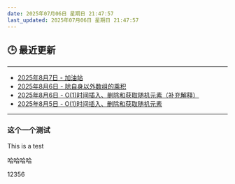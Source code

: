 ```yaml
---
date: 2025年07月06日 星期日 21:47:57
last_updated: 2025年07月06日 星期日 21:47:57
---
```


## 🕒 最近更新

---
- [2025年8月7日 - 加油站](/blog/LeetCode134)
- [2025年8月6日 - 除自身以外数组的乘积](/blog/LeetCode238)
- [2025年8月6日 - O(1)时间插入、删除和获取随机元素（补充解释）](/blog/LeetCode380plus)
- [2025年8月5日 - O(1)时间插入、删除和获取随机元素](/blog/LeetCode380)
---

<!-- 其他内容 -->


### 这个一个测试
This is a test

哈哈哈哈


12356
